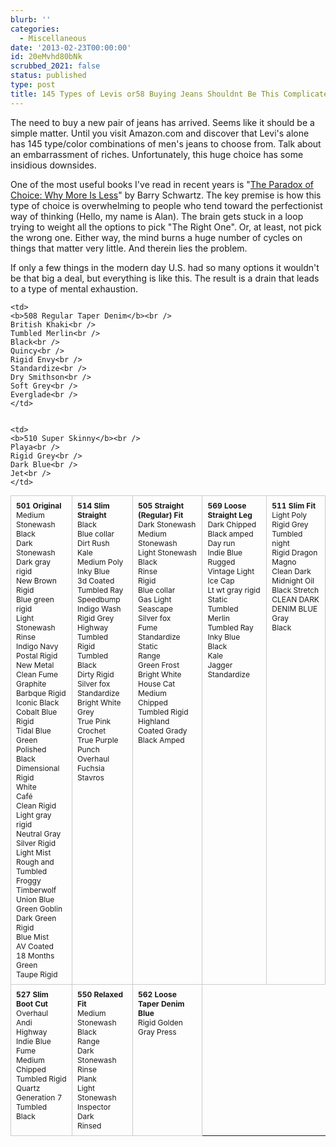 ```yaml
---
blurb: ''
categories:
  - Miscellaneous
date: '2013-02-23T00:00:00'
id: 20eMvhd80bNk
scrubbed_2021: false
status: published
type: post
title: 145 Types of Levis or58 Buying Jeans Shouldnt Be This Complicated
---
```


<p>
The need to buy a new pair of jeans has arrived. Seems like it should be a simple matter. 
Until you visit Amazon.com and discover that Levi's alone has 145 type/color 
combinations of men's jeans to choose from. Talk about an embarrassment of riches. Unfortunately, this
huge choice has some insidious downsides.
</p>

<p>
One of the most useful books I've read in recent years is &quot;<a href="http://www.amazon.com/gp/product/0060005696/ref=as_li_ss_tl?ie=UTF8&camp=1789&creative=390957&creativeASIN=0060005696&linkCode=as2&tag=tioa-20">The Paradox of Choice: Why More Is Less</a>&quot; by Barry Schwartz.
The key premise is how this type of choice is overwhelming to people who tend toward 
the perfectionist way of thinking (Hello, my name is Alan). The brain gets stuck in a loop trying to weight all the options to pick &quot;The Right One&quot;. 
Or, at least, not pick the wrong one. Either way, the mind burns a huge number of cycles on things that matter very little. And therein lies the problem.
</p>

<p>
If only a few things in the modern day U.S. had so many options it wouldn't be that big a deal, but everything is like this. 
The result is a drain that leads to a type of mental exhaustion. 
</p>

 


<style>
.internalTable { margin-top: 10px; }
.internalTable td { border:1px solid #ccc; font-size:0.75em; vertical-align:top; padding:8px; }
</style>

<table class="internalTable">
<tr>
<td>
<b>501 Original</b><br />
Medium Stonewash<br />
Black<br />
Dark Stonewash<br />
Dark gray rigid<br />
New Brown Rigid<br />
Blue green rigid<br />
Light Stonewash<br />
Rinse<br />
Indigo Navy<br />
Postal Rigid<br />
New Metal<br />
Clean Fume<br />
Graphite<br />
Barbque Rigid<br />
Iconic Black<br />
Cobalt Blue Rigid<br />
Tidal Blue<br />
Green<br />
Polished Black<br />
Dimensional Rigid<br />
White<br />
Caf&eacute;<br />
Clean Rigid<br />
Light gray rigid<br />
Neutral Gray<br />
Silver Rigid<br />
Light Mist<br />
Rough and Tumbled<br />
Froggy<br />
Timberwolf<br />
Union Blue<br />
Green Goblin<br />
Dark Green Rigid<br />
Blue Mist<br />
AV Coated<br />
18 Months Green<br />
Taupe Rigid<br />
</td>




<td>
<b>514 Slim Straight</b><br />
Black<br />
Blue collar<br />
Dirt Rush<br />
Kale<br />
Medium Poly<br />
Inky Blue<br />
3d Coated<br />
Tumbled Ray<br />
Speedbump<br />
Indigo Wash<br />
Rigid Grey<br />
Highway<br />
Tumbled Rigid<br />
Tumbled Black<br />
Dirty Rigid<br />
Silver fox<br />
Standardize<br />
Bright White<br />
Grey<br />
True Pink Crochet<br />
True Purple Punch<br />
Overhaul<br />
Fuchsia<br />
Stavros<br />
</td>


<td>
<b>505 Straight (Regular) Fit</b><br />
Dark Stonewash<br />
Medium Stonewash<br />
Light Stonewash<br />
Black<br />
Rinse<br />
Rigid<br />
Blue collar<br />
Gas Light<br />
Seascape<br />
Silver fox<br />
Fume<br />
Standardize<br />
Static<br />
Range<br />
Green Frost<br />
Bright White<br />
House Cat<br />
Medium Chipped<br />
Tumbled Rigid<br />
Highland<br />
Coated Grady<br />
Black Amped<br />
</td>


<td>
<b>569 Loose Straight Leg</b><br />
Dark Chipped<br />
Black amped<br />
Day run<br />
Indie Blue<br />
Rugged<br />
Vintage Light<br />
Ice Cap<br />
Lt wt gray rigid<br />
Static<br />
Tumbled Merlin<br />
Tumbled Ray<br />
Inky Blue<br />
Black<br />
Kale<br />
Jagger<br />
Standardize<br />
</td>



<td>
<b>511 Slim Fit</b><br />
Light Poly<br />
Rigid Grey<br />
Tumbled night<br />
Rigid Dragon<br />
Magno<br />
Clean Dark<br />
Midnight Oil<br />
Black Stretch<br />
CLEAN DARK DENIM BLUE<br />
Gray<br />
Black<br />
</td>

</tr>

<tr>


	<td>
	<b>508 Regular Taper Denim</b><br />
	British Khaki<br />
	Tumbled Merlin<br />
	Black<br />
	Quincy<br />
	Rigid Envy<br />
	Standardize<br />
	Dry Smithson<br />
	Soft Grey<br />
	Everglade<br />
	</td>


	<td>
	<b>510 Super Skinny</b><br />
	Playa<br />
	Rigid Grey<br />
	Dark Blue<br />
	Jet<br />
	</td>


<td>
<b>527 Slim Boot Cut</b><br />
Overhaul<br />
Andi<br />
Highway<br />
Indie Blue<br />
Fume<br />
Medium Chipped<br />
Tumbled Rigid<br />
Quartz<br />
Generation 7<br />
Tumbled Black<br />
</td>


<td>
<b>550 Relaxed Fit</b><br />
Medium Stonewash<br />
Black<br />
Range<br />
Dark Stonewash<br />
Rinse<br />
Plank<br />
Light Stonewash<br />
Inspector<br />
Dark<br />
Rinsed<br />
</td>
<td>
<b>562 Loose Taper Denim Blue</b><br />
Rigid Golden<br />
Gray Press<br />
</td>

</tr>
</table>
